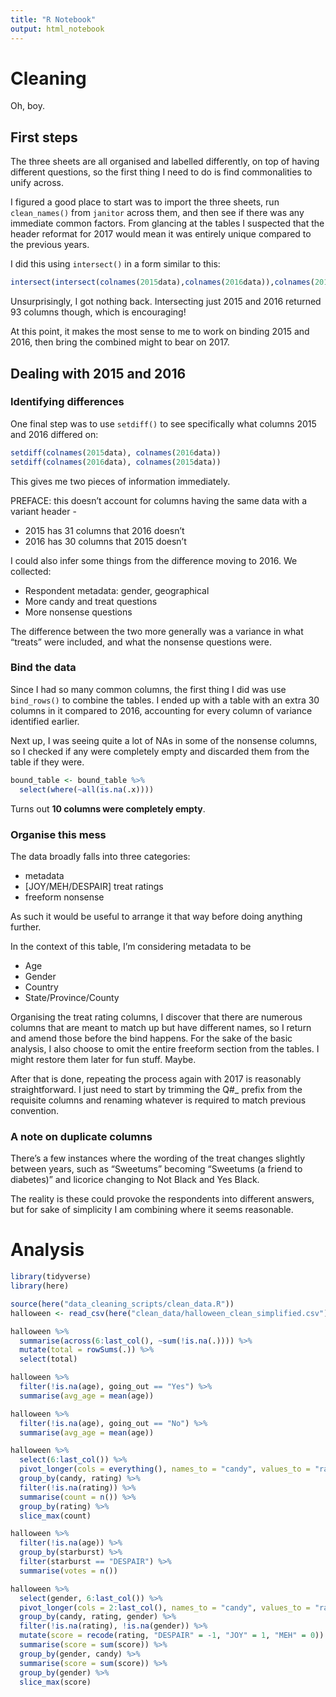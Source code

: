 ```yaml
---
title: "R Notebook"
output: html_notebook
---
```


# Cleaning

Oh, boy.

## First steps

The three sheets are all organised and labelled differently, on top of having different questions, so the first thing I need to do is find commonalities to unify across.

I figured a good place to start was to import the three sheets, run `clean_names()` from `janitor` across them, and then see if there was any immediate common factors. From glancing at the tables I suspected that the header reformat for 2017 would mean it was entirely unique compared to the previous years.

I did this using `intersect()` in a form similar to this:
```r
intersect(intersect(colnames(2015data),colnames(2016data)),colnames(2017data))
```
Unsurprisingly, I got nothing back. Intersecting just 2015 and 2016 returned 93 columns though, which is encouraging!

At this point, it makes the most sense to me to work on binding 2015 and 2016, then bring the combined might to bear on 2017.

## Dealing with 2015 and 2016

### Identifying differences

One final step was to use `setdiff()` to see specifically what columns 2015 and 2016 differed on:
```r
setdiff(colnames(2015data), colnames(2016data))
setdiff(colnames(2016data), colnames(2015data))
```

This gives me two pieces of information immediately. 

PREFACE: this doesn't account for columns having the same data with a variant header -

* 2015 has 31 columns that 2016 doesn't
* 2016 has 30 columns that 2015 doesn't

I could also infer some things from the difference moving to 2016. We collected:

* Respondent metadata: gender, geographical
* More candy and treat questions
* More nonsense questions

The difference between the two more generally was a variance in what "treats" were included, and what the nonsense questions were.

### Bind the data

Since I had so many common columns, the first thing I did was use `bind_rows()` to combine the tables. I ended up with a table with an extra 30 columns in it compared to 2016, accounting for every column of variance identified earlier.

Next up, I was seeing quite a lot of NAs in some of the nonsense columns, so I checked if any were completely empty and discarded them from the table if they were.

```r
bound_table <- bound_table %>% 
  select(where(~all(is.na(.x))))
```

Turns out **10 columns were completely empty**.

### Organise this mess

The data broadly falls into three categories: 

* metadata
* [JOY/MEH/DESPAIR] treat ratings 
* freeform nonsense

As such it would be useful to arrange it that way before doing anything further.

In the context of this table, I'm considering metadata to be 

* Age
* Gender
* Country
* State/Province/County

Organising the treat rating columns, I discover that there are numerous columns that are meant to match up but have different names, so I return and amend those before the bind happens. For the sake of the basic analysis, I also choose to omit the entire freeform section from the tables. I might restore them later for fun stuff. Maybe.

After that is done, repeating the process again with 2017 is reasonably straightforward. I just need to start by trimming the Q#_ prefix from the requisite columns and renaming whatever is required to match previous convention.

### A note on duplicate columns

There's a few instances where the wording of the treat changes slightly between years, such as "Sweetums" becoming "Sweetums (a friend to diabetes)" and licorice changing to Not Black and Yes Black.

The reality is these could provoke the respondents into different answers, but for sake of simplicity I am combining where it seems reasonable.

# Analysis


```r
library(tidyverse)
library(here)
```

```r
source(here("data_cleaning_scripts/clean_data.R"))
halloween <- read_csv(here("clean_data/halloween_clean_simplified.csv"))
```
```r
halloween %>% 
  summarise(across(6:last_col(), ~sum(!is.na(.)))) %>% 
  mutate(total = rowSums(.)) %>% 
  select(total)
```




```r
halloween %>% 
  filter(!is.na(age), going_out == "Yes") %>% 
  summarise(avg_age = mean(age))
```

```r
halloween %>% 
  filter(!is.na(age), going_out == "No") %>% 
  summarise(avg_age = mean(age))
```

```r
halloween %>% 
  select(6:last_col()) %>% 
  pivot_longer(cols = everything(), names_to = "candy", values_to = "rating") %>% 
  group_by(candy, rating) %>% 
  filter(!is.na(rating)) %>% 
  summarise(count = n()) %>% 
  group_by(rating) %>% 
  slice_max(count)
```

```r
halloween %>% 
  filter(!is.na(age)) %>%
  group_by(starburst) %>% 
  filter(starburst == "DESPAIR") %>% 
  summarise(votes = n())
```

```r
halloween %>% 
  select(gender, 6:last_col()) %>% 
  pivot_longer(cols = 2:last_col(), names_to = "candy", values_to = "rating") %>% 
  group_by(candy, rating, gender) %>% 
  filter(!is.na(rating), !is.na(gender)) %>% 
  mutate(score = recode(rating, "DESPAIR" = -1, "JOY" = 1, "MEH" = 0)) %>% 
  summarise(score = sum(score)) %>% 
  group_by(gender, candy) %>% 
  summarise(score = sum(score)) %>% 
  group_by(gender) %>% 
  slice_max(score)
```



